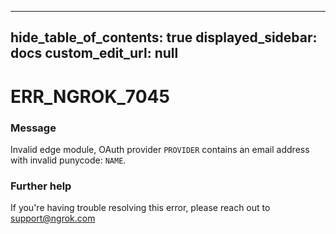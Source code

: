 
---
hide_table_of_contents: true
displayed_sidebar: docs
custom_edit_url: null
---


# ERR_NGROK_7045

### Message
Invalid edge module, OAuth provider `PROVIDER` contains an email address with invalid punycode: `NAME`.

### Further help
If you're having trouble resolving this error, please reach out to [support@ngrok.com](mailto:support@ngrok.com?subject=Help%20with%20ERR_NGROK_7045)


<ErrorDetails error='err_ngrok_7045' />
